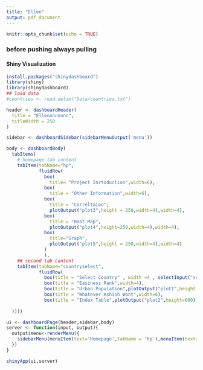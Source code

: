 ```yaml
---
title: "Ellen"
output: pdf_document
---
```


```r
knitr::opts_chunk$set(echo = TRUE)
```

### before pushing always pulling

#### Shiny Visualization
```r

install.packages("shinydashboard")
library(shiny)
library(shinydashboard)
## load data 
#countries <- read.delim("Data/countries.txt")

```

```r
header <- dashboardHeader(
  title = "Ellennnnnnnn",
  titleWidth = 250
)

sidebar <- dashboardSidebar(sidebarMenuOutput('menu'))

body <- dashboardBody(
  tabItems(
    # homepage tab content
    tabItem(tabName="hp",
            fluidRow(
              box(
                title= "Project Inrtoduction",width=6),
              box(
                title = "Other Information",width=6),
              box(
                title = "Correltaion",
                plotOutput("plot3",height = 250,width=4),width=4),
              box(
                title = "Heat Map",
                plotOutput("plot4",height=250,width=4),width=4),
              box(
                title="Graph",
                plotOutput("plot5",height = 250,width=4),width=4)
              )
              ),
    ## second tab content
    tabItem(tabName="countryselect",
            fluidRow(
              box(title = "Select Country" , width =4 , selectInput("select",label = ("Select a Country"),choices = Xian$Country),
              box(title = "Easiness Rank",width=4),
              box(title = "Urban Population",plotOutput("plot1",height = 250,width=3),width=4),
              box(title = "Whatever Ashish Want",width=6),
              box(title = "Index Table",plotOutput("plot2",height=600),width=6))
    
  ))))

```


```r
ui <- dashboardPage(header,sidebar,body)
server <- function(input, output){
  output$menu<-renderMenu({
    sidebarMenu(menuItem(text='Homepage',tabName = 'hp'),menuItem(text= "Country Measure",tabName = "countryselect"))
  })  
}

shinyApp(ui,server) 



```

